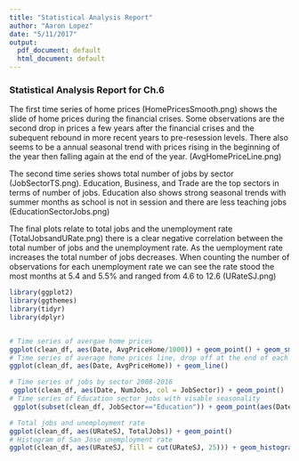 ```yaml
---
title: "Statistical Analysis Report"
author: "Aaron Lopez"
date: "5/11/2017"
output:
  pdf_document: default
  html_document: default
---
```

### Statistical Analysis Report for Ch.6

The first time series of home prices (HomePricesSmooth.png) shows the slide of home prices during the financial crises. Some observations are the second drop in prices a few years after the financial crises and the subequent rebound in more recent years to pre-resession levels. There also seems to be a annual seasonal trend with prices rising in the beginning of the year then falling again at the end of the year. (AvgHomePriceLine.png)

The second time series shows total number of jobs by sector (JobSectorTS.png). Education, Business, and Trade are the top sectors in terms of number of jobs. Education also shows strong seasonal trends with summer months as school is not in session and there are less teaching jobs (EducationSectorJobs.png)

The final plots relate to total jobs and the unemployment rate (TotalJobsandURate.png) there is a clear negative correlation between the total number of jobs and the unemployment rate. As the uemployment rate increases the total number of jobs decreases. When counting the number of observations for each unemployment rate we can see the rate stood the most months at 5.4 and 5.5% and ranged from 4.6 to 12.6 (URateSJ.png)
```r
library(ggplot2)
library(ggthemes)
library(tidyr)
library(dplyr)


# Time series of avergae home prices
ggplot(clean_df, aes(Date, AvgPriceHome/1000)) + geom_point() + geom_smooth()
# Time series of average home prices line, drop off at the end of each year. Best time to buy a home?
ggplot(clean_df, aes(Date, AvgPriceHome)) + geom_line()

# Time series of jobs by sector 2008-2016
 ggplot(clean_df, aes(Date, NumJobs, col = JobSector)) + geom_point()
# Time series of Education sector jobs with visable seasonality
 ggplot(subset(clean_df, JobSector=="Education")) + geom_point(aes(Date, NumJobs, col = JobSector))

# Total jobs and unemployment rate
ggplot(clean_df, aes(URateSJ, TotalJobs)) + geom_point()
# Histogram of San Jose unemployment rate
ggplot(clean_df, aes(URateSJ, fill = cut(URateSJ, 25))) + geom_histogram(show.legend = FALSE, bins = 25) + scale_fill_discrete(h = c(240, 100))

```

